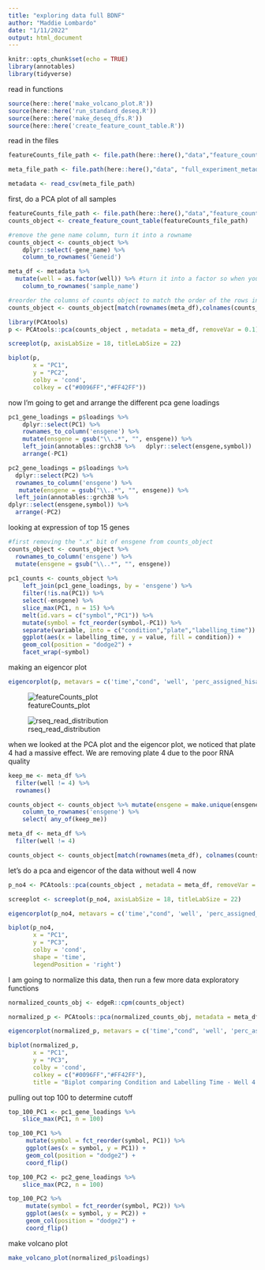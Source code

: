 ```yaml
---
title: "exploring data full BDNF"
author: "Maddie Lombardo"
date: "1/11/2022"
output: html_document
---
```


```r
knitr::opts_chunk$set(echo = TRUE)
library(annotables)
library(tidyverse)
```

read in functions
```r
source(here::here('make_volcano_plot.R'))
source(here::here('run_standard_deseq.R'))
source(here::here('make_deseq_dfs.R'))
source(here::here('create_feature_count_table.R'))
```

read in the files
```r
featureCounts_file_path <- file.path(here::here(),"data","feature_counts_bdnf_full_experiment")

meta_file_path <- file.path(here::here(),"data", "full_experiment_metadata.csv")

metadata <- read_csv(meta_file_path)

```


first, do a PCA plot of all samples
```r
featureCounts_file_path <- file.path(here::here(),"data","feature_counts_bdnf_full_experiment")
counts_object <- create_feature_count_table(featureCounts_file_path)

#remove the gene name column, turn it into a rowname
counts_object <- counts_object %>% 
    dplyr::select(-gene_name) %>% 
    column_to_rownames('Geneid') 

meta_df <- metadata %>% 
  mutate(well = as.factor(well)) %>% #turn it into a factor so when you color by it with the biplot function it doesn't give you a gradient
    column_to_rownames('sample_name')

#reorder the columns of counts object to match the order of the rows in meta_df
counts_object <- counts_object[match(rownames(meta_df),colnames(counts_object))]

library(PCAtools)
p <- PCAtools::pca(counts_object , metadata = meta_df, removeVar = 0.1)

screeplot(p, axisLabSize = 18, titleLabSize = 22)

biplot(p,
       x = "PC1",
       y = "PC2",
       colby = 'cond',
       colkey = c("#0096FF","#FF42FF"))
```

now I'm going to get and arrange the different pca gene loadings

```r

pc1_gene_loadings = p$loadings %>% 
    dplyr::select(PC1) %>% 
    rownames_to_column('ensgene') %>% 
    mutate(ensgene = gsub("\\..*", "", ensgene)) %>% 
    left_join(annotables::grch38 %>%   dplyr::select(ensgene,symbol))  %>% 
    arrange(-PC1)

pc2_gene_loadings = p$loadings %>% 
  dplyr::select(PC2) %>% 
  rownames_to_column('ensgene') %>% 
   mutate(ensgene = gsub("\\..*", "", ensgene)) %>%
  left_join(annotables::grch38 %>% 
dplyr::select(ensgene,symbol)) %>% 
  arrange(-PC2)
```

looking at expression of top 15 genes
```r
#first removing the ".x" bit of ensgene from counts_object
counts_object <- counts_object %>% 
  rownames_to_column('ensgene') %>% 
  mutate(ensgene = gsub("\\..*", "", ensgene))
  
pc1_counts <- counts_object %>% 
    left_join(pc1_gene_loadings, by = 'ensgene') %>%
    filter(!is.na(PC1)) %>% 
    select(-ensgene) %>% 
    slice_max(PC1, n = 15) %>%
    melt(id.vars = c("symbol","PC1")) %>% 
    mutate(symbol = fct_reorder(symbol,-PC1)) %>% 
    separate(variable, into = c("condition","plate","labelling_time")) %>% 
    ggplot(aes(x = labelling_time, y = value, fill = condition)) + 
    geom_col(position = "dodge2") + 
    facet_wrap(~symbol)
```

making an eigencor plot
```r
eigencorplot(p, metavars = c('time',"cond", 'well', 'perc_assigned_hisat3n', 'm_assigned_assigned_hisat3n'))
```

![featureCounts_plot](C:/Users/mlomb/Desktop/tracked_files_github/bdnf_4su/plots/featureCounts_assignment_plot-1.png)

![rseq_read_distribution](C:/Users/mlomb/Desktop/tracked_files_github/bdnf_4su/plots/rseqc_read_distribution_plot-1.png)

when we looked at the PCA plot and the eigencor plot, we noticed that plate 4 had a massive effect. We are removing plate 4 due to the poor RNA quality
```r
keep_me <- meta_df %>% 
  filter(well != 4) %>% 
  rownames()

counts_object <- counts_object %>% mutate(ensgene = make.unique(ensgene)) %>% 
    column_to_rownames('ensgene') %>%
    select( any_of(keep_me)) 

meta_df <- meta_df %>% 
  filter(well != 4)

counts_object <- counts_object[match(rownames(meta_df), colnames(counts_object))]
```

let's do a pca and eigencor of the data without well 4 now

```r
p_no4 <- PCAtools::pca(counts_object , metadata = meta_df, removeVar = 0.1)

screeplot <- screeplot(p_no4, axisLabSize = 18, titleLabSize = 22)

eigencorplot(p_no4, metavars = c('time',"cond", 'well', 'perc_assigned_hisat3n', 'm_assigned_assigned_hisat3n'))

biplot(p_no4,
       x = "PC1",
       y = "PC3",
       colby = 'cond',
       shape = 'time',
       legendPosition = 'right')
```

I am going to normalize this data, then run a few more data exploratory functions
```r
normalized_counts_obj <- edgeR::cpm(counts_object)

normalized_p <- PCAtools::pca(normalized_counts_obj, metadata = meta_df, removeVar = 0.1)

eigencorplot(normalized_p, metavars = c('time',"cond", 'well', 'perc_assigned_hisat3n', 'm_assigned_assigned_hisat3n'), main = "Eigencor Plot of Normalized BDNF vs Control Principal Components - \nWell 4 Removed")

biplot(normalized_p,
       x = "PC1",
       y = "PC3",
       colby = 'cond', 
       colkey = c("#0096FF","#FF42FF"),
       title = "Biplot comparing Condition and Labelling Time - Well 4 Removed")
```



pulling out top 100 to determine cutoff

```r
top_100_PC1 <- pc1_gene_loadings %>% 
    slice_max(PC1, n = 100)

top_100_PC1 %>% 
     mutate(symbol = fct_reorder(symbol, PC1)) %>% 
     ggplot(aes(x = symbol, y = PC1)) + 
     geom_col(position = "dodge2") +
     coord_flip()

top_100_PC2 <- pc2_gene_loadings %>% 
    slice_max(PC2, n = 100)

top_100_PC2 %>% 
     mutate(symbol = fct_reorder(symbol, PC2)) %>% 
     ggplot(aes(x = symbol, y = PC2)) + 
     geom_col(position = "dodge2") +
     coord_flip()
```

make volcano plot

```r
make_volcano_plot(normalized_p$loadings)
```

